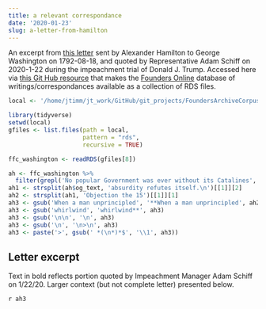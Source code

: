 ```yaml
---
title: a relevant correspondance
date: '2020-01-23'
slug: a-letter-from-hamilton
---
```


An excerpt from [this letter](https://founders.archives.gov/documents/Hamilton/01-12-02-0184-0002) sent by Alexander Hamilton to George Washington on 1792-08-18, and quoted by Representative Adam Schiff on 2020-1-22 during the impeachment trial of Donald J. Trump.  Accessed here via [this Git Hub resource](https://github.com/jaytimm/founders_online_corpus) that makes the [Founders Online](https://founders.archives.gov/) database of writings/correspondances available as a collection of RDS files. 



```r
local <- '/home/jtimm/jt_work/GitHub/git_projects/FoundersArchiveCorpus/data/'
```


```r
library(tidyverse)
setwd(local)
gfiles <- list.files(path = local, 
                     pattern = "rds", 
                     recursive = TRUE) 

ffc_washington <- readRDS(gfiles[8])

ah <- ffc_washington %>% 
  filter(grepl('No popular Government was ever without its Catalines', og_text))
ah1 <- strsplit(ah$og_text, 'absurdity refutes itself.\n')[[1]][2]
ah2 <- strsplit(ah1, 'Objection the 15')[[1]][1]
ah3 <- gsub('When a man unprincipled', '**When a man unprincipled', ah2)
ah3 <- gsub('whirlwind', 'whirlwind**', ah3)
ah3 <- gsub('\n\n', '\n', ah3)
ah3 <- gsub('\n', '\n>\n', ah3)
ah3 <- paste('>', gsub(' *(\n*)*$', '\\1', ah3))
```



## Letter excerpt

Text in bold reflects portion quoted by Impeachment Manager Adam Schiff on 1/22/20.  Larger context (but not complete letter) presented below.

`r ah3`